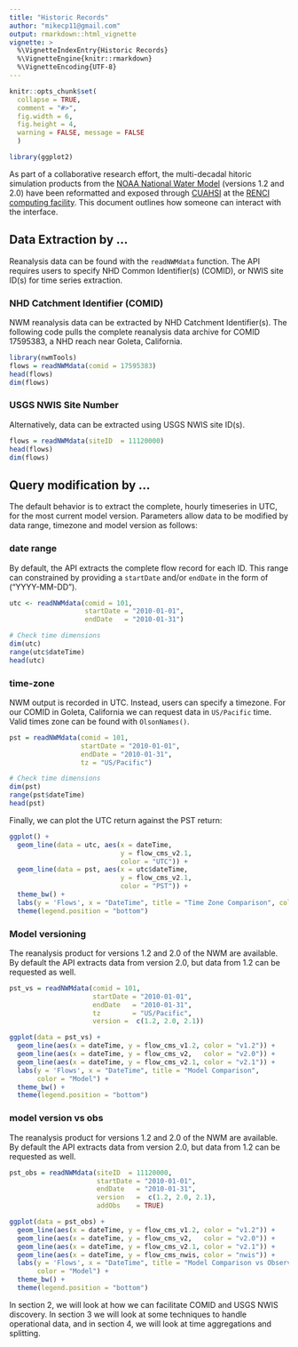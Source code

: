 ```yaml
---
title: "Historic Records"
author: "mikecp11@gmail.com"
output: rmarkdown::html_vignette
vignette: >
  %\VignetteIndexEntry{Historic Records}
  %\VignetteEngine{knitr::rmarkdown}
  %\VignetteEncoding{UTF-8}
---
```


```r
knitr::opts_chunk$set(
  collapse = TRUE,
  comment = "#>",
  fig.width = 6,
  fig.height = 4,
  warning = FALSE, message = FALSE
  )
```

```r
library(ggplot2)
```

As part of a collaborative research effort, the multi-decadal hitoric simulation products from the [NOAA National Water Model](https://water.noaa.gov/about/nwm) (versions 1.2 and 2.0) have been reformatted and exposed through [CUAHSI](https://www.cuahsi.org/) at the [RENCI computing facility](https://renci.org/research/hydroshare/). This document outlines how someone can interact with the interface.

## Data Extraction by ...

Reanalysis data can be found with the `readNWMdata` function. The API requires users to specify NHD Common Identifier(s) (COMID), or NWIS site ID(s) for time series extraction.

### NHD Catchment Identifier (COMID)

NWM reanalysis data can be extracted by NHD Catchment Identifier(s). The following code pulls the complete reanalysis data archive for COMID 17595383, a NHD reach near Goleta, California.

```r
library(nwmTools)
flows = readNWMdata(comid = 17595383)
head(flows)
dim(flows)
```

### USGS NWIS Site Number

Alternatively, data can be extracted using USGS NWIS site ID(s).

```r
flows = readNWMdata(siteID  = 11120000)
head(flows)
dim(flows)
```

## Query modification by ...

The default behavior is to extract the complete, hourly timeseries in UTC, for the most current model version. Parameters allow data to be modified by data range, timezone and model version as follows: 

### date range

By default, the API extracts the complete flow record for each ID. This range can constrained by providing a `startDate` and/or `endDate` in the form of ("YYYY-MM-DD"). 

```r
utc <- readNWMdata(comid = 101, 
                   startDate = "2010-01-01", 
                   endDate   = "2010-01-31")

# Check time dimensions
dim(utc)
range(utc$dateTime)
head(utc)
```

### time-zone

NWM output is recorded in UTC. Instead, users can specify a timezone. For our COMID in Goleta, California we can request data in `US/Pacific` time. Valid times zone can be found with `OlsonNames()`.

```r
pst = readNWMdata(comid = 101, 
                  startDate = "2010-01-01", 
                  endDate = "2010-01-31", 
                  tz = "US/Pacific")

# Check time dimensions
dim(pst)
range(pst$dateTime)
head(pst)
```

Finally, we can plot the UTC return against the PST return:

```r
ggplot() +
  geom_line(data = utc, aes(x = dateTime, 
                            y = flow_cms_v2.1, 
                            color = "UTC")) +
  geom_line(data = pst, aes(x = utc$dateTime, 
                            y = flow_cms_v2.1, 
                            color = "PST")) +
  theme_bw() +
  labs(y = 'Flows', x = "DateTime", title = "Time Zone Comparison", color = "Timezone") + 
  theme(legend.position = "bottom")
```

### Model versioning

The reanalysis product for versions 1.2 and 2.0 of the NWM are available. By default the API extracts data from version 2.0, but data from 1.2 can be requested as well.

```r
pst_vs = readNWMdata(comid = 101, 
                     startDate = "2010-01-01", 
                     endDate   = "2010-01-31",
                     tz        = "US/Pacific",
                     version =  c(1.2, 2.0, 2.1))
```

```r
ggplot(data = pst_vs) + 
  geom_line(aes(x = dateTime, y = flow_cms_v1.2, color = "v1.2")) + 
  geom_line(aes(x = dateTime, y = flow_cms_v2,   color = "v2.0")) +
  geom_line(aes(x = dateTime, y = flow_cms_v2.1, color = "v2.1")) +
  labs(y = 'Flows', x = "DateTime", title = "Model Comparison", 
       color = "Model") + 
  theme_bw() +
  theme(legend.position = "bottom")
```

### model version vs obs

The reanalysis product for versions 1.2 and 2.0 of the NWM are available. By default the API extracts data from version 2.0, but data from 1.2 can be requested as well.

```r
pst_obs = readNWMdata(siteID  = 11120000, 
                      startDate = "2010-01-01", 
                      endDate   = "2010-01-31",
                      version   =  c(1.2, 2.0, 2.1),
                      addObs    = TRUE)
```

```r
ggplot(data = pst_obs) + 
  geom_line(aes(x = dateTime, y = flow_cms_v1.2, color = "v1.2")) + 
  geom_line(aes(x = dateTime, y = flow_cms_v2,   color = "v2.0")) +
  geom_line(aes(x = dateTime, y = flow_cms_v2.1, color = "v2.1")) +
  geom_line(aes(x = dateTime, y = flow_cms_nwis, color = "nwis")) +
  labs(y = 'Flows', x = "DateTime", title = "Model Comparison vs Observation", 
       color = "Model") + 
  theme_bw() +
  theme(legend.position = "bottom")
```

In section 2, we will look at how we can facilitate COMID and USGS NWIS discovery. In section 3 we will look at some techniques to handle operational data, and in section 4, we will look at time aggregations and splitting.

